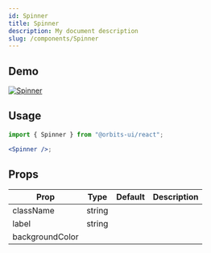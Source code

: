 ```yaml
---
id: Spinner
title: Spinner
description: My document description
slug: /components/Spinner
---
```


## Demo 

<a href="https://617d2a56fe98bd0048fc93db-lbavtetirt.chromatic.com/iframe.html?id=components-spinner--primary&viewMode=story">
    <img src="https://imgur.com/ndKlb47.png" alt="Spinner" />
</a>

## Usage

```jsx
import { Spinner } from "@orbits-ui/react";

<Spinner />;
```

## Props

| Prop            | Type   | Default | Description |
| --------------- | ------ | ------- | ----------- |
| className       | string |         |             |
| label           | string |         |             |
| backgroundColor |        |         |             |
